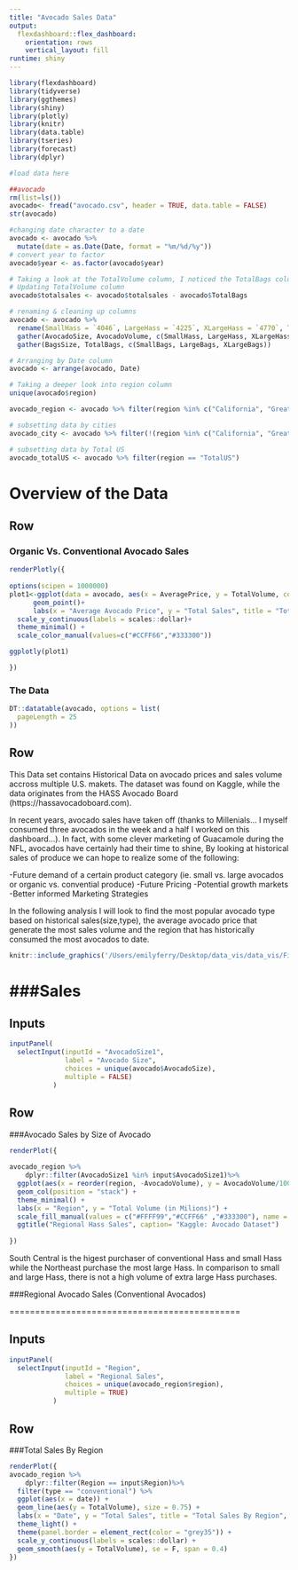 ```yaml
---
title: "Avocado Sales Data"
output: 
  flexdashboard::flex_dashboard:
    orientation: rows
    vertical_layout: fill
runtime: shiny 
---
```


```r
library(flexdashboard)
library(tidyverse)
library(ggthemes)
library(shiny)
library(plotly)
library(knitr)
library(data.table)
library(tseries)
library(forecast)
library(dplyr)

```


```r
#load data here 

##avocado 
rm(list=ls())
avocado<- fread("avocado.csv", header = TRUE, data.table = FALSE) 
str(avocado)

#changing date character to a date 
avocado <- avocado %>%
  mutate(date = as.Date(Date, format = "%m/%d/%y"))
# convert year to factor
avocado$year <- as.factor(avocado$year)

# Taking a look at the TotalVolume column, I noticed the TotalBags column was added to the TotalVolume column skewing the actual volume
# Updating TotalVolume column
avocado$totalsales <- avocado$totalsales - avocado$TotalBags

# renaming & cleaning up columns
avocado <- avocado %>% 
  rename(SmallHass = `4046`, LargeHass = `4225`, XLargeHass = `4770`, TotalVolume = totalsales)%>%
  gather(AvocadoSize, AvocadoVolume, c(SmallHass, LargeHass, XLargeHass))%>%
  gather(BagsSize, TotalBags, c(SmallBags, LargeBags, XLargeBags))

# Arranging by Date column       
avocado <- arrange(avocado, Date)

# Taking a deeper look into region column
unique(avocado$region)

avocado_region <- avocado %>% filter(region %in% c("California", "GreatLakes", "Midsouth", "Northeast", "Plains", "SouthCentral", "Southeast",  "West"))

# subsetting data by cities
avocado_city <- avocado %>% filter(!(region %in% c("California", "GreatLakes", "Midsouth", "Northeast", "Plains", "SouthCentral", "Southeast",  "West", "TotalUS")))

# subsetting data by Total US
avocado_totalUS <- avocado %>% filter(region == "TotalUS")


```

Overview of the Data 
==============================

Row {data-width=650}
---------------------------------------
### Organic Vs. Conventional Avocado Sales 

```r
renderPlotly({
  
options(scipen = 1000000)
plot1<-ggplot(data = avocado, aes(x = AveragePrice, y = TotalVolume, color = type))+
      geom_point()+
      labs(x = "Average Avocado Price", y = "Total Sales", title = "Total Sales Volume by Average Avocado Price", subtitle = "Organic Vs. Conventional", caption = "Kaggle:Avocado Dataset")+
  scale_y_continuous(labels = scales::dollar)+
  theme_minimal() +
  scale_color_manual(values=c("#CCFF66","#333300"))

ggplotly(plot1)

})

```


### The Data 

```r
DT::datatable(avocado, options = list(
  pageLength = 25
))
```


Row {data-width=350}
-----------------------------------

  This Data set contains Historical Data on avocado prices and sales volume accross multiple U.S. makets. The dataset was found on Kaggle, while the data originates from the HASS Avocado Board (https://hassavocadoboard.com). 

  In recent years, avocado sales have taken off (thanks to Millenials... I myself consumed three avocados in the week and a half I worked on this dashboard...). In fact, with some clever marketing of Guacamole during the NFL, avocados have certainly had their time to shine, By looking at historical sales of produce we can hope to realize some of the following: 
  
  -Future demand of a certain product category (ie. small vs. large avocados or organic vs. convential produce)
  -Future Pricing 
  -Potential growth markets
  -Better informed Marketing Strategies 

In the following analysis I will look to find the most popular avocado type based on historical sales(size,type), the average avocado price that generate the most sales volume and the region that has historically consumed the most avocados to date. 


```r
knitr::include_graphics('/Users/emilyferry/Desktop/data_vis/data_vis/Final/Final/clipart.png')
```

###Sales 
=============================
Inputs {.sidebar}
-------------------------------------

```r
inputPanel(
  selectInput(inputId = "AvocadoSize1",   
              label = "Avocado Size",
              choices = unique(avocado$AvocadoSize),
              multiple = FALSE)
           )
```


Row 
--------------------------------------

###Avocado Sales by Size of Avocado

```r
renderPlot({
  
avocado_region %>%
    dplyr::filter(AvocadoSize1 %in% input$AvocadoSize1)%>%
  ggplot(aes(x = reorder(region, -AvocadoVolume), y = AvocadoVolume/1000000, fill = AvocadoSize)) +
  geom_col(position = "stack") +
  theme_minimal() +
  labs(x = "Region", y = "Total Volume (in Milions)") +
  scale_fill_manual(values = c("#FFFF99","#CCFF66" ,"#333300"), name = "Avocado Size") +
  ggtitle("Regional Hass Sales", caption= "Kaggle: Avocado Dataset")
          
})

```

South Central is the higest purchaser of conventional Hass and small Hass while the Northeast purchase the most large Hass. In comparison to small and large Hass, there is not a high volume of extra large Hass purchases.

###Regional Avocado Sales (Conventional Avocados)

=============================================

Inputs {.sidebar}
-------------------------------------

```r
inputPanel(
  selectInput(inputId = "Region",   
              label = "Regional Sales",
              choices = unique(avocado_region$region),
              multiple = TRUE)
           )
```

Row
-------------------------------------

###Total Sales By Region
```r
renderPlot({
avocado_region %>% 
    dplyr::filter(Region == input$Region)%>%
  filter(type == "conventional") %>%
  ggplot(aes(x = date)) +
  geom_line(aes(y = TotalVolume), size = 0.75) +
  labs(x = "Date", y = "Total Sales", title = "Total Sales By Region", subtitle = "Line Plot", caption = "Kaggle:Avocado Dataset") +
  theme_light() +
  theme(panel.border = element_rect(color = "grey35")) +
  scale_y_continuous(labels = scales::dollar) +
  geom_smooth(aes(y = TotalVolume), se = F, span = 0.4)
})
  
```



